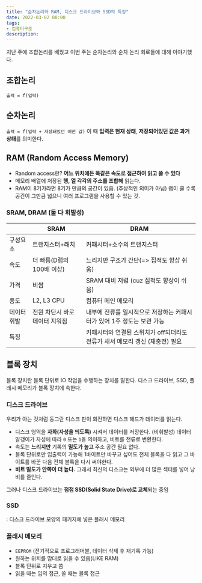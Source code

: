 ```yaml
---
title: "순차논리와 RAM, 디스크 드라이브와 SSD의 특징"
date: 2022-03-02 08:00
tags:
- 컴퓨터구조
description: 
---
```


지난 주에 조합논리를 배웠고 이번 주는 순차논리와 순차 논리 회로들에 대해 이야기했다.

## 조합논리

`출력 = f(입력)`

## 순차논리

`출력 = f(입력 + 저장돼있던 어떤 값)`
이 때 **입력은 현재 상태**, **저장되어있던 값은 과거 상태**를 의미한다.

## RAM (Random Access Memory)

- Random access란? **어느 위치에든 똑같은 속도로 접근하여 읽고 쓸 수 있다**  
- 메모리 배열에 저장된 **행, 열 각각의 주소를 조합해** 읽는다.
- RAM이 8기가라면 8기가 만큼의 공간이 있음. (추상적인 의미가 아님) 
램이 클 수록 공간이 그만큼 넓으니 여러 프로그램을 사용할 수 있는 것.

### SRAM, DRAM (둘 다 휘발성)

|   | SRAM | DRAM |
|---|------|------|
| 구성요소  | 트랜지스터+래치 | 커패시터+소수의 트랜지스터 |
| 속도   | 더 빠름(D램의 100배 이상)| 느리지만 구조가 간단(=> 집적도 향상 쉬움) |
| 가격  | 비쌈 | SRAM 대비 저렴 (cuz 집적도 향상이 쉬움) |
| 용도  | L2, L3 CPU | 컴퓨터 메인 메모리 |
| 데이터 휘발 | 전원 차단시 바로 데이터 지워짐 | 내부에 전류를 일시적으로 저장하는 커패시터가 있어 1주 정도는 보관 가능 |
| 특징   |  | 커패시터와 연결된 스위치가 off되더라도 전류가 새서 메모리 갱신 (재충전) 필요 |

## 블록 장치

블록 장치란 블록 단위로 IO 작업을 수행하는 장치를 말한다. 
디스크 드라이브, SSD, 플래시 메모리가 블록 장치에 속한다.

### 디스크 드라이브

우리가 아는 것처럼 동그란 디스크 판이 회전하면 디스크 헤드가 데이터를 읽는다.

- 디스크 영역을 **자화(자성을 띄도록)** 시켜서 데이터를 저장한다. (비휘발성) 
데이터 알갱이가 자성에 따라 `0` 또는 `1`을 의미하고, 비트를 전류로 변환한다.
- 속도는 **느리지만** 기록의 **밀도가 높고** 주소 공간 필요 없다.
- 블록 단위로만 입출력이 가능해 1바이트만 바꾸고 싶어도 전체 블록을 다 읽고 그 바이트를 바꾼 다음 전체 블록을 다시 써야한다.
- **비트 밀도가 안쪽이 더 높다.** 그래서 최신의 디스크는 외부에 더 많은 섹터를 넣어 낭비를 줄인다.

그러나 디스크 드라이브는 **점점 SSD(Solid State Drive)로 교체**되는 중임

### SSD

: 디스크 드라이브 모양의 패키지에 넣은 플래시 메모리

### 플래시 메모리

- `EEPROM` (전기적으로 프로그래머블, 데이터 삭제 후 재기록 가능)
- 원하는 위치를 맘대로 읽을 수 있음(LIKE RAM)
- 블록 단위로 지우고 씀
- 읽을 때는 임의 접근, 쓸 때는 블록 접근
